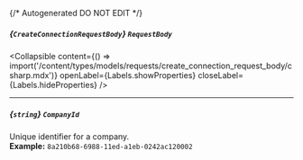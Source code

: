 {/* Autogenerated DO NOT EDIT  */}

##### *{`CreateConnectionRequestBody`}* `RequestBody`

<Collapsible content={() => import('/content/types/models/requests/create_connection_request_body/csharp.mdx')} openLabel={Labels.showProperties} closeLabel={Labels.hideProperties} />


---
##### *{`string`}* `CompanyId`
Unique identifier for a company.
<br/>
**Example:** `8a210b68-6988-11ed-a1eb-0242ac120002`


